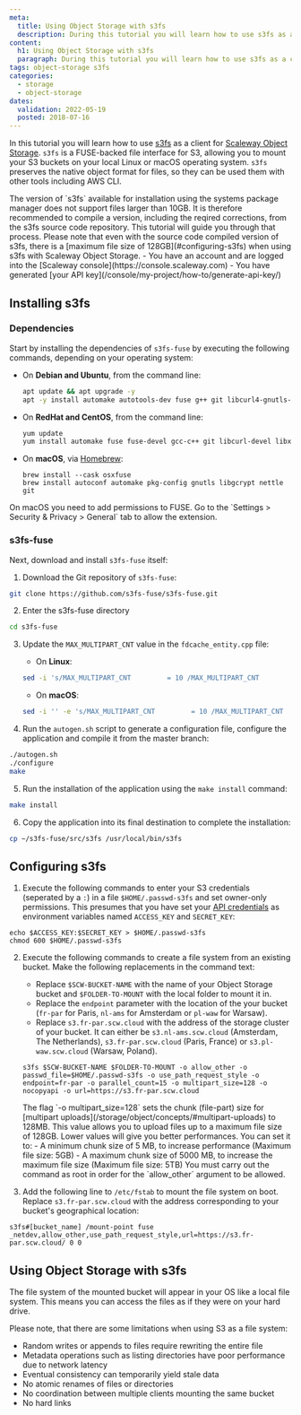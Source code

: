 ```yaml
---
meta:
  title: Using Object Storage with s3fs
  description: During this tutorial you will learn how to use s3fs as a client for Object Storage.
content:
  h1: Using Object Storage with s3fs
  paragraph: During this tutorial you will learn how to use s3fs as a client for Object Storage.
tags: object-storage s3fs
categories:
  - storage
  - object-storage
dates:
  validation: 2022-05-19
  posted: 2018-07-16
---
```


In this tutorial you will learn how to use [s3fs](https://github.com/s3fs-fuse/s3fs-fuse) as a client for [Scaleway Object Storage](/storage/object/concepts/#object-storage). `s3fs` is a FUSE-backed file interface for S3, allowing you to mount your S3 buckets on your local Linux or macOS operating system. `s3fs` preserves the native object format for files, so they can be used them with other tools including AWS CLI.

<Message type="important">
  The version of `s3fs` available for installation using the systems package manager does not support files larger than 10GB. It is therefore recommended to compile a version, including the reqired corrections, from the s3fs source code repository. This tutorial will guide you through that process. Please note that even with the source code compiled version of s3fs, there is a [maximum file size of 128GB](#configuring-s3fs) when using s3fs with Scaleway Object Storage.
</Message>

<Message type="requirement">
  - You have an account and are logged into the [Scaleway console](https://console.scaleway.com)
  - You have generated [your API key](/console/my-project/how-to/generate-api-key/)
</Message>

## Installing s3fs

### Dependencies

Start by installing the dependencies of `s3fs-fuse` by executing the following commands, depending on your operating system:

  - On **Debian and Ubuntu**, from the command line:
    ```bash
    apt update && apt upgrade -y
    apt -y install automake autotools-dev fuse g++ git libcurl4-gnutls-dev libfuse-dev libssl-dev libxml2-dev make pkg-config
    ```
  - On **RedHat and CentOS**, from the command line:
    ```bash
    yum update
    yum install automake fuse fuse-devel gcc-c++ git libcurl-devel libxml2-devel make openssl-devel
    ```
  - On **macOS**, via [Homebrew](https://brew.sh):
    ```
    brew install --cask osxfuse
    brew install autoconf automake pkg-config gnutls libgcrypt nettle git
    ```

  <Message type="note">
  On macOS you need to add permissions to FUSE. Go to the `Settings > Security & Privacy > General` tab to allow the extension.

  </Message>

### s3fs-fuse

Next, download and install `s3fs-fuse` itself:

1. Download the Git repository of `s3fs-fuse`:
  ```bash
  git clone https://github.com/s3fs-fuse/s3fs-fuse.git
  ```
2. Enter the s3fs-fuse directory
  ```bash
  cd s3fs-fuse
  ```
3. Update the `MAX_MULTIPART_CNT` value in the `fdcache_entity.cpp` file:
    - On **Linux**:

    ```bash
    sed -i 's/MAX_MULTIPART_CNT         = 10 /MAX_MULTIPART_CNT         = 1 /' src/fdcache_entity.cpp
    ```

    - On **macOS**:

    ```bash
    sed -i '' -e 's/MAX_MULTIPART_CNT         = 10 /MAX_MULTIPART_CNT         = 1 /' src/fdcache_entity.cpp
    ```
4. Run the `autogen.sh` script to generate a configuration file, configure the application and compile it from the master branch:
  ```bash
  ./autogen.sh
  ./configure
  make
  ```
5. Run the installation of the application using the `make install` command:
  ```bash
  make install
  ```
6. Copy the application into its final destination to complete the installation:
  ```bash
  cp ~/s3fs-fuse/src/s3fs /usr/local/bin/s3fs
  ```

## Configuring s3fs

1. Execute the following commands to enter your S3 credentials (seperated by a `:`) in a file `$HOME/.passwd-s3fs` and set owner-only permissions. This presumes that you have set your [API credentials](/console/my-project/how-to/generate-api-key/) as environment variables named `ACCESS_KEY` and `SECRET_KEY`:
  ```
  echo $ACCESS_KEY:$SECRET_KEY > $HOME/.passwd-s3fs
  chmod 600 $HOME/.passwd-s3fs
  ```
2. Execute the following commands to create a file system from an existing bucket. Make the following replacements in the command text:
    - Replace `$SCW-BUCKET-NAME` with the name of your Object Storage bucket and `$FOLDER-TO-MOUNT` with the local folder to mount it in.
    - Replace the `endpoint` parameter with the location of the your bucket (`fr-par` for Paris, `nl-ams` for Amsterdam or `pl-waw` for Warsaw).
    - Replace `s3.fr-par.scw.cloud` with the address of the storage cluster of your bucket. It can either be `s3.nl-ams.scw.cloud` (Amsterdam, The Netherlands), `s3.fr-par.scw.cloud` (Paris, France) or `s3.pl-waw.scw.cloud` (Warsaw, Poland).
    ```
    s3fs $SCW-BUCKET-NAME $FOLDER-TO-MOUNT -o allow_other -o passwd_file=$HOME/.passwd-s3fs -o use_path_request_style -o endpoint=fr-par -o parallel_count=15 -o multipart_size=128 -o nocopyapi -o url=https://s3.fr-par.scw.cloud
    ```
    <Message type="important">
    The flag `-o multipart_size=128` sets the chunk (file-part) size for [multipart uploads](/storage/object/concepts/#multipart-uploads) to 128MB. This value allows you to upload files up to a maximum file size of 128GB. Lower values will give you better performances. You can set it to:
      - A minimum chunk size of 5 MB, to increase performance (Maximum file size: 5GB)
      - A maximum chunk size of 5000 MB, to increase the maximum file size (Maximum file size: 5TB)

    </Message>

    <Message type="note">
    You must carry out the command as root in order for the `allow_other` argument to be allowed.

    </Message>
3. Add the following line to `/etc/fstab` to mount the file system on boot. Replace `s3.fr-par.scw.cloud` with the address corresponding to your bucket's geographical location:
  ```
  s3fs#[bucket_name] /mount-point fuse _netdev,allow_other,use_path_request_style,url=https://s3.fr-par.scw.cloud/ 0 0
  ```

## Using Object Storage with s3fs

The file system  of the mounted bucket will appear in your OS like a local file system. This means you can access the files as if they were on your hard drive.

Please note, that there are some limitations when using S3 as a file system:

- Random writes or appends to files require rewriting the entire file
- Metadata operations such as listing directories have poor performance due to network latency
- Eventual consistency can temporarily yield stale data
- No atomic renames of files or directories
- No coordination between multiple clients mounting the same bucket
- No hard links
